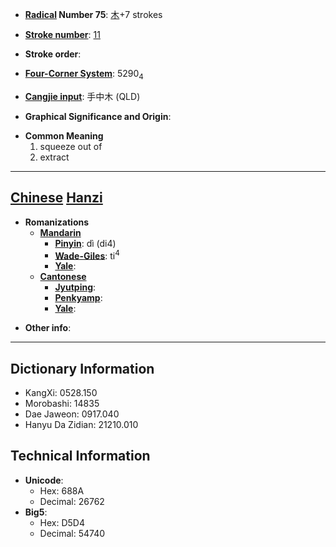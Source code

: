 * '''[[Wiktionary:Chinese radical index| Radical]] Number 75''': [[Wiktionary:Chinese radical index 木|木]]+7 strokes

* '''[[Wiktionary:Chinese total strokes index|Stroke number]]''': [[Wiktionary:Chinese total strokes index 11|11]]

* '''Stroke order''': 

* '''[[Wiktionary:Chinese four corner index|Four-Corner System]]''': 5290<sub>4</sub>

* '''[[Wiktionary:Chinese Cangjie index|Cangjie input]]''': 手中木 (QLD)

* '''Graphical Significance and Origin''': 

* '''Common Meaning'''
*#squeeze out of
*# extract


----

== [[Chinese]] [[Hanzi]] ==

* '''Romanizations'''
** '''[[Mandarin]]'''
*** '''[[Pinyin]]''': dì (di4)
*** '''[[Wade-Giles]]''': ti<sup>4</sup>
*** '''[[Yale]]''': 
** '''[[Cantonese]]'''
*** '''[[Jyutping]]''':
*** '''[[Penkyamp]]''': 
*** '''[[Yale]]''': 

* '''Other info''': 

----

== Dictionary Information ==

* KangXi: 0528.150
* Morobashi: 14835
* Dae Jaweon: 0917.040
* Hanyu Da Zidian: 21210.010

== Technical Information ==

* '''Unicode''':
** Hex: 688A
** Decimal: 26762
* '''Big5''':
** Hex: D5D4
** Decimal: 54740